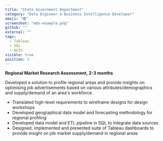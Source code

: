 ```yaml
---
title: "State Government Department"
category: "Data Engineer & Business Intelligence Developer"
emoji: "🟢"
screenshot: "mdx-example.png"
github: ""
external: ""
tags:
  - Tableau
  - SQL
  - QGIS
visible: true
position: 3
---
```

**Regional Market Research Assessment, 2-3 months**

Developed a solution to profile regional areas and provide insights on optimising job
advertisements based on various attributes/demographics and supply/demand of an area's workforce. 

- Translated high-level requirements to wireframe designs for design workshops
- Developed geographical data model and forecasting methodology for regional profiling
- Developed data model and ETL pipeline in SQL to integrate data sources
- Designed, implemented and presented suite of Tableau dashboards to provide insight on job market supply/demand in regional areas
